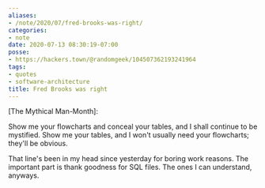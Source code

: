 ```yaml
---
aliases:
- /note/2020/07/fred-brooks-was-right/
categories:
- note
date: 2020-07-13 08:30:19-07:00
posse:
- https://hackers.town/@randomgeek/104507362193241964
tags:
- quotes
- software-architecture
title: Fred Brooks was right
---
```


[The Mythical Man-Month]: 

<Quote
  from="Fred Brooks"
  title="The Mythical Man-Month"
  cite="https://archive.org/details/MythicalManMonth">

Show me your flowcharts and conceal your tables, and I shall continue to be
mystified. Show me your tables, and I won't usually need your flowcharts;
they'll be obvious.

</Quote>

That line's been in my head since yesterday for boring work reasons. The
important part is thank goodness for SQL files. The ones I can understand,
anyways.
